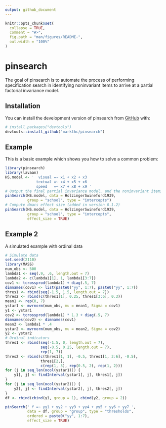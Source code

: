 ```yaml
---
output: github_document
---
```


<!-- README.md is generated from README.Rmd. Please edit that file -->

```r
knitr::opts_chunk$set(
  collapse = TRUE,
  comment = "#>",
  fig.path = "man/figures/README-",
  out.width = "100%"
)
```

# pinsearch

<!-- badges: start -->
<!-- badges: end -->

The goal of pinsearch is to automate the process of performing specification search in identifying noninvariant items to arrive at a partial factorial invariance model. 

## Installation

<!-- You can install the released version of pinsearch from [CRAN](https://CRAN.R-project.org) with: -->

<!-- ``` r -->
<!-- install.packages("pinsearch") -->
<!-- ``` -->

<!-- And the development version from [GitHub](https://github.com/) with: -->

You can install the development version of pinsearch from [GitHub](https://github.com/) with:

``` r
# install.packages("devtools")
devtools::install_github("marklhc/pinsearch")
```
## Example

This is a basic example which shows you how to solve a common problem:

```r
library(pinsearch)
library(lavaan)
HS.model <- '  visual =~ x1 + x2 + x3
              textual =~ x4 + x5 + x6
              speed   =~ x7 + x8 + x9 '
# Output the final partial invariance model, and the noninvariant items
pinSearch(HS.model, data = HolzingerSwineford1939, 
          group = "school", type = "intercepts")
# Compute dmacs effect size (added in version 0.1.2)
pinSearch(HS.model, data = HolzingerSwineford1939, 
          group = "school", type = "intercepts",
          effect_size = TRUE)
```

## Example 2

A simulated example with ordinal data

```r
# Simulate data
set.seed(2110)
library(MASS)
num_obs <- 500
lambda1 <- seq(.9, .6, length.out = 7)
lambda2 <- c(lambda1[1], 1, lambda1[3:7])
cov1 <- tcrossprod(lambda1) + diag(.5, 7)
dimnames(cov1) <- list(paste0("yy", 1:7), paste0("yy", 1:7))
thres1 <- rbind(seq(-1.5, 1.5, length.out = 7))
thres2 <- rbind(c(thres1[1], 0.25, thres1[3:6], 0.3))
mean1 <- rep(0, 7)
ystar1 <- mvrnorm(num_obs, mu = mean1, Sigma = cov1)
y1 <- ystar1
cov2 <- tcrossprod(lambda1) * 1.3 + diag(.5, 7)
dimnames(cov2) <- dimnames(cov1)
mean2 <- lambda1 * .4
ystar2 <- mvrnorm(num_obs, mu = mean2, Sigma = cov2)
y2 <- ystar2
# Ordinal indicators
thres1 <- rbind(seq(-1.5, 0, length.out = 7),
                seq(-0.5, 0.25, length.out = 7),
                rep(1, 7))
thres2 <- rbind(c(thres1[1, 1], -0.5, thres1[1, 3:6], -0.5),
                thres1[2,],
                c(rep(1, 3), rep(0.5, 2), rep(1, 2)))
for (j in seq_len(ncol(ystar1))) {
    y1[, j] <- findInterval(ystar1[, j], thres1[, j])
}
for (j in seq_len(ncol(ystar2))) {
    y2[, j] <- findInterval(ystar2[, j], thres2[, j])
}
df <- rbind(cbind(y1, group = 1), cbind(y2, group = 2))
```

```r
pinSearch(' f =~ yy1 + yy2 + yy3 + yy4 + yy5 + yy6 + yy7 ',
          data = df, group = "group", type = "thresholds",
          ordered = paste0("yy", 1:7),
          effect_size = TRUE)
```


